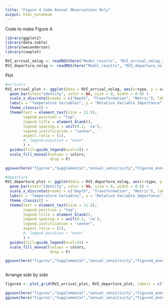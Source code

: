 ```yaml
---
title: "Figure 4 Code Annual Observations Only"
output: html_notebook
---
```


Code to make Figure 4. 

```r
library(ggplot2)
library(data.table)
library(wesanderson)
library(cowplot)

RVI_arrival_nolag <- readRDS(here("Model_results", "RVI_arrival_nolag_annual_obs.rds"))
RVI_departure_nolag <- readRDS(here("Model_results", "RVI_departure_nolag_annual_obs.rds"))
```

Plot
```r
#arrivals
RVI_arrival_plot <- ggplot(data = RVI_arrival_nolag, aes(x=type, y = value, fill = variable)) +
  geom_bar(stat="identity", color = NA, size = 0, width = 0.8) +
  scale_x_discrete(breaks = c("Depth", "Transformation", "Metric"), labels = c("Depth", "Transformation", "Metric")) +
  labs(x = "Temperature Variables", y = "Relative Variable Importance") +
  theme_classic() +
  theme(text = element_text(size = 11.5), 
        legend.position = "top", 
        legend.title = element_blank(), 
        legend.spacing.x = unit(0.2, 'cm'),
        legend.justification = "center",
        aspect.ratio = (1),
        #, legend.position = "none"
        ) +
  guides(fill=guide_legend(ncol=3)) +
  scale_fill_manual(values = colors,
                    drop = F)

ggsave(here("figures","Supplemental","annual_sensitivity","Figure4_annual_a.eps" ))

#departure
RVI_departure_plot <- ggplot(data = RVI_departure_nolag, aes(x=type, y = value, fill = variable)) +
  geom_bar(stat="identity", color = NA, size = 0, width = 0.8) +
  scale_x_discrete(breaks = c("Depth", "Transformation", "Metric"), labels = c("Depth", "Transformation", "Metric")) +
  labs(x = "Temperature Variables", y = "Relative Variable Importance") +
  theme_classic() +
  theme(text = element_text(size = 11.5), 
        legend.position = "top", 
        legend.title = element_blank(), 
        legend.spacing.x = unit(0.2, 'cm'),
        legend.justification = "center",
        aspect.ratio = (1),
        #, legend.position = "none"
        ) +
  guides(fill=guide_legend(ncol=3)) +
  scale_fill_manual(values = colors,
                    drop = F)

ggsave(here("figures","Supplemental","annual_sensitivity","Figure4_annual_b.eps" ))



```

Arrange side by side
```r
figure4 <- plot_grid(RVI_arrival_plot, RVI_departure_plot, labels = c("a.", "b."), label_size = 12)

ggsave(here("figures","Supplemental","annual_sensitivity","Figure4_annual.eps"), height = 4, width = 8)
ggsave(here("figures","Supplemental","annual_sensitivity","Figure4_annual.jpg"), height = 4, width = 8)
```

